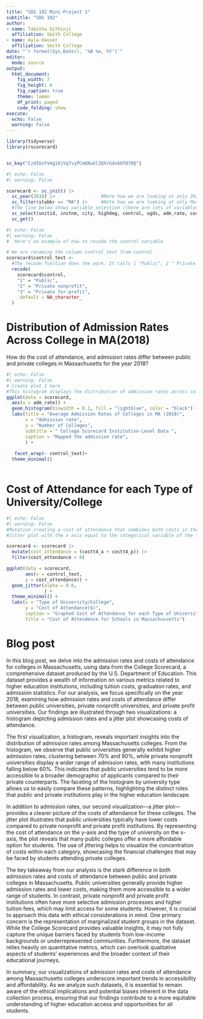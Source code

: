 ```yaml
---
title: "SDS 192 Mini-Project 1"
subtitle: "SDS 192"
author: 
- name: Tabitha Githinji
  affiliation: Smith College
- name: Ayla Hauser
  affiliation: Smith College
date: "`r format(Sys.Date(), '%B %e, %Y')`"
editor: 
  mode: source
output: 
  html_document:
    fig_width: 7
    fig_height: 6
    fig_caption: true
    theme: lumen
    df_print: paged
    code_folding: show
execute: 
  echo: False
  warning: False
---
```




```r
library(tidyverse)
library(rscorecard)


sc_key("CzdI6sFVmg18jVgTvyPCm6NuXl2QXrG4s6OfQ70Q")

```

```r
#| echo: False
#| warning: False

scorecard <- sc_init() |>
  sc_year(2018) |>                 #Note how we are looking at only 2021 data here!
  sc_filter(stabbr == "MA") |>     #Note how we are looking at only Massachusetts data here!
  #The line below shows variable selection (there are lots of variables)
  sc_select(unitid, instnm, city, highdeg, control, ugds, adm_rate, costt4_a, costt4_p, pcip27, pctfloan, admcon7, cdr3, wdraw_orig_yr2_rt) |>
  sc_get()
```

```r
#| echo: False
#| warning: False
#  Here's an example of how to recode the control variable

# We are renaming the column control_text from control
scorecard$control_text <-
  #The recode function does the work. It calls 1 "Public", 2 " Private nonprofit",etc. 
  recode(
    scorecard$control, 
    "1" = "Public", 
    "2" = "Private nonprofit", 
    "3" = "Private for-profit",
    .default = NA_character_
  )
```

# Distribution of Admission Rates Across College in MA(2018)
How do the cost of attendance, and admission rates differ between public and private colleges in Massachusetts for the year 2018?
```r
#| echo: False
#| warning: False
# Create plot 1 here
#This histogram displays the distribution of admission rates across colleges in Massachusetts for 2018. The x-axis represents the admission rates (in percentage), while the y-axis indicates the number of colleges within each admission rate range. Faceting by university type allows for a comparative view of how admission rates differ between public , private for profit and private nonprofit institutions, highlighting trends in accessibility."
ggplot(data = scorecard,
  aes(x = adm_rate)) +
  geom_histogram(binwidth = 0.1, fill = "lightblue", color = "black") +
  labs(title = "Average Admission Rates of Colleges in MA (2018)",
       x = "Admission rate",
       y = "Number of Colleges",
       subtitle = " College Scorecard Institution-Level Data ",
       caption = "Mapped the admission rate",
       ) +
  
   facet_wrap(~ control_text)+
  theme_minimal()  
  
```

# Cost of Attendance for each Type of University/College

```r
#| echo: False
#| warning: False
#Mutation creating a cost of attendance that combines both costs in the data set and filters for when the cost is greater than zero.
#Jitter plot with the x axis equal to the categorical variable of the type of university and the y axis equal to the numerical variable of cost of attendance of universities. This was done to compare the cost of attendance for type of university. The alpha argument was used to show the concentration of points at a certain place of the graph. 

scorecard <- scorecard |>
  mutate(cost_attendance = (costt4_a + costt4_p)) |>
  filter(cost_attendance > 0)

ggplot(data = scorecard,
       aes(x = control_text,
       y = cost_attendance)) +
  geom_jitter(alpha = 0.6,
              ) +
  theme_minimal() +
  labs(x = "Type of University/College",
       y = "Cost of Attendance($)",
       caption = "Graphed Cost of Attendance for each Type of University/College",
       title = "Cost of Attendence for Schools in Massachussetts") 
```

# Blog post

In this blog post, we delve into the admission rates and costs of attendance for colleges in Massachusetts, using data from the College Scorecard, a comprehensive dataset produced by the U.S. Department of Education. This dataset provides a wealth of information on various metrics related to higher education institutions, including tuition costs, graduation rates, and admission statistics. For our analysis, we focus specifically on the year 2018, examining how admission rates and costs of attendance differ between public universities, private nonprofit universities, and private profit universities. Our findings are illustrated through two visualizations: a histogram depicting admission rates and a jitter plot showcasing costs of attendance.

The first visualization, a histogram, reveals important insights into the distribution of admission rates among Massachusetts colleges. From the histogram, we observe that public universities generally exhibit higher admission rates, clustering between 70% and 90%, while private nonprofit universities display a wider range of admission rates, with many institutions falling below 60%. This indicates that public universities tend to be more accessible to a broader demographic of applicants compared to their private counterparts. The faceting of the histogram by university type allows us to easily compare these patterns, highlighting the distinct roles that public and private institutions play in the higher education landscape.

In addition to admission rates, our second visualization—a jitter plot—provides a clearer picture of the costs of attendance for these colleges. The jitter plot illustrates that public universities typically have lower costs compared to private nonprofit and private profit institutions. By representing the cost of attendance on the y-axis and the type of university on the x-axis, the plot reveals that many public colleges offer a more affordable option for students. The use of jittering helps to visualize the concentration of costs within each category, showcasing the financial challenges that may be faced by students attending private colleges.

The key takeaway from our analysis is the stark difference in both admission rates and costs of attendance between public and private colleges in Massachusetts. Public universities generally provide higher admission rates and lower costs, making them more accessible to a wider range of students. In contrast, private nonprofit and private profit institutions often have more selective admission processes and higher tuition fees, which may limit access for some students. However, it is crucial to approach this data with ethical considerations in mind. One primary concern is the representation of marginalized student groups in the dataset. While the College Scorecard provides valuable insights, it may not fully capture the unique barriers faced by students from low-income backgrounds or underrepresented communities. Furthermore, the dataset relies heavily on quantitative metrics, which can overlook qualitative aspects of students’ experiences and the broader context of their educational journeys.

In summary, our visualizations of admission rates and costs of attendance among Massachusetts colleges underscore important trends in accessibility and affordability. As we analyze such datasets, it is essential to remain aware of the ethical implications and potential biases inherent in the data collection process, ensuring that our findings contribute to a more equitable understanding of higher education access and opportunities for all students.


